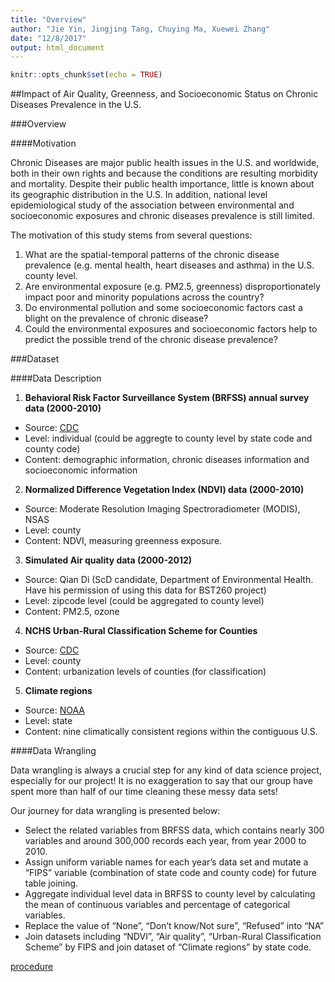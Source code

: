 ```yaml
---
title: "Overview"
author: "Jie Yin, Jingjing Tang, Chuying Ma, Xuewei Zhang"
date: "12/8/2017"
output: html_document
---
```


```r
knitr::opts_chunk$set(echo = TRUE)
```

##Impact of Air Quality, Greenness, and Socioeconomic Status on Chronic Diseases Prevalence in the U.S. 

###Overview

####Motivation

Chronic Diseases are major public health issues in the U.S. and worldwide, both in their own rights and because the conditions are resulting morbidity and mortality. Despite their public health importance, little is known about its geographic distribution in the U.S. In addition, national level epidemiological study of the association between environmental and socioeconomic exposures and chronic diseases prevalence is still limited.

The motivation of this study stems from several questions:

1. What are the spatial-temporal patterns of the chronic disease prevalence (e.g. mental health, heart diseases and asthma) in the U.S. county level.
2. Are environmental exposure (e.g. PM2.5, greenness) disproportionately impact poor and minority populations across the country?
3. Do environmental pollution and some socioeconomic factors cast a blight on the prevalence of chronic disease? 
4. Could the environmental exposures and socioeconomic factors help to predict the possible trend of the chronic disease prevalence?

###Dataset

####Data Description

1. **Behavioral Risk Factor Surveillance System (BRFSS) annual survey data (2000-2010)**

* Source: [CDC](https://www.cdc.gov/brfss/annual_data/annual_data.htm)
* Level: individual (could be aggregte to county level by state code and county code)
* Content: demographic information, chronic diseases information and socioeconomic information

2. **Normalized Difference Vegetation Index (NDVI) data (2000-2010)**

* Source: Moderate Resolution Imaging Spectroradiometer (MODIS), NSAS
* Level: county
* Content: NDVI, measuring greenness exposure.

3. **Simulated Air quality data (2000-2012)**

* Source: Qian Di (ScD candidate, Department of Environmental Health. Have his permission of using this data for BST260 project)
* Level: zipcode level (could be aggregated to county level)
* Content: PM2.5, ozone

4. **NCHS Urban-Rural Classification Scheme for Counties**

* Source: [CDC](https://www.cdc.gov/nchs/data_access/urban_rural.htm)
* Level: county
* Content: urbanization levels of counties (for classification)

5. **Climate regions**

* Source: [NOAA](https://www.ncdc.noaa.gov/monitoring-references/maps/us-climate-regions.php)
* Level: state
* Content: nine climatically consistent regions within the contiguous U.S.

####Data Wrangling

Data wrangling is always a crucial step for any kind of data science project, especially for our project! It is no exaggeration to say that our group have spent more than half of our time cleaning these messy data sets!

Our journey for data wrangling is presented below:

* Select the related variables from BRFSS data, which contains nearly 300 variables and around 300,000 records each year, from year 2000 to 2010.
* Assign uniform variable names for each year's data set and mutate a "FIPS" variable (combination of state code and county code) for future table joining.
* Aggregate individual level data in BRFSS to county level by calculating the mean of continuous variables and percentage of categorical variables.
* Replace the value of "None", "Don't know/Not sure", "Refused" into "NA"
* Join datasets including "NDVI", "Air quality", "Urban-Rural Classification Scheme" by FIPS and join dataset of "Climate regions" by state code.

[procedure](https://drive.google.com/open?id=1VKgQ0THFXva0iLL1tvIpgFhaiXAruO76)




